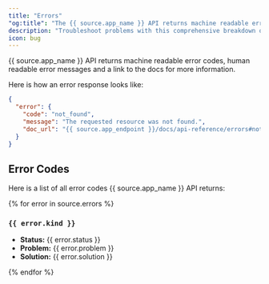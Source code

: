 ```yaml
---
title: "Errors"
"og:title": "The {{ source.app_name }} API returns machine readable error codes, human readable error messages and a link to the docs for more information"
description: "Troubleshoot problems with this comprehensive breakdown of all error codes."
icon: bug
---
```


{{ source.app_name }} API returns machine readable error codes, human readable error messages and a link to the docs for more information.

Here is how an error response looks like:

```json
{
  "error": {
    "code": "not_found",
    "message": "The requested resource was not found.",
    "doc_url": "{{ source.app_endpoint }}/docs/api-reference/errors#not-found"
  }
}
```

## Error Codes

Here is a list of all error codes {{ source.app_name }} API returns:

{% for error in source.errors %}
### `{{ error.kind }}`

- **Status:** {{ error.status }}
- **Problem:** {{ error.problem }}
- **Solution:** {{ error.solution }}

{% endfor %}